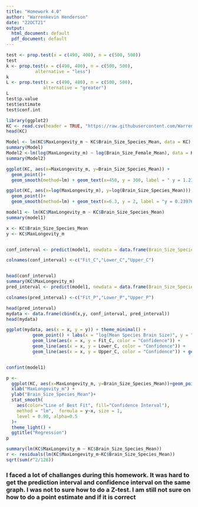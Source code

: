 ```yaml
---
title: "Homework 4.0"
author: "Warrenkevin Henderson"
date: "22OCT21"
output:
  html_document: default
  pdf_document: default
---
```


```r
test <- prop.test(x = c(490, 400), n = c(500, 500))
test
k <- prop.test(x = c(490, 400), n = c(500, 500),
           alternative = "less")
k
L <- prop.test(x = c(490, 400), n = c(500, 500),
              alternative = "greater")
L
test$p.value
test$estimate
test$conf.int
```
```r
library(ggplot2)
KC <- read.csv(header = TRUE, "https://raw.githubusercontent.com/Warrenkevin/fuzzyatelin.github.io/master/AN588_Fall21/KamilarAndCooperData.csv")
head(KC)
```
```r
Model <- lm(KC$MaxLongevity_m ~ KC$Brain_Size_Species_Mean, data = KC)
summary(Model)
Model2 <-lm(log(MaxLongevity_m) ~ log(Brain_Size_Female_Mean), data = KC)
summary(Model2)
```
```r
ggplot(KC, aes(x=MaxLongevity_m, y=Brain_Size_Species_Mean)) + 
  geom_point()+
  geom_smooth(method=lm) + geom_text(x=450, y = 300, label = " y = 1.2180x + 248.9523 ")
```
```r
ggplot(KC, aes(x=log(MaxLongevity_m), y=log(Brain_Size_Species_Mean))) + 
  geom_point()+
  geom_smooth(method=lm) + geom_text(x=6.3, y = 2, label = "y = 0.23976x + 4.86533")
```

```r
model1 <- lm(KC$MaxLongevity_m ~ KC$Brain_Size_Species_Mean)
summary(model1)

x <- KC$Brain_Size_Species_Mean
y <- KC$MaxLongevity_m


conf_interval <- predict(model1, newdata = data.frame(Brain_Size_Species_Mean = x),, interval = "confidence", level = 0.90)

colnames(conf_interval) <-c("Fit_C","Lower_C","Upper_C")


head(conf_interval)
summary(KC$MaxLongevity_m)
pred_interval <- predict(model1, newdata = data.frame(Brain_Size_Species_Mean = x),, interval = "prediction", level = 0.90)

colnames(pred_interval) <-c("Fit_P","Lower_P","Upper_P")

```
```r
head(pred_interval)
mydata <- data.frame(cbind(x,y, conf_interval, pred_interval))
head(mydata)

```
```r

ggplot(mydata, aes(x = x, y = y)) + theme_minimal() +
          geom_point() + labs(x = "log(Mean Species Brain Size)", y = "log(Max Longevity)", size = 14) +
          geom_line(aes(x = x, y = Fit_C, color = "Confidence")) +
          geom_line(aes(x = x, y = Lower_C, color = "Confidence")) +
          geom_line(aes(x = x, y = Upper_C, color = "Confidence")) + geom_smooth(method=lm) 

```

```r
```

```r
confint(model1)
```

```r
p <- 
  ggplot(KC, aes(x=MaxLongevity_m, y=Brain_Size_Species_Mean))+geom_point(size=2, alpha=0.5) +
  xlab("MaxLongevity_m") +
  ylab("Brain_Size_Species_Mean")+
  stat_smooth(
    aes(color="Line of Best Fit", fill="Confidence Interval"),
    method = "lm",  formula = y~x, size = 1,
    level = 0.90, alpha=0.5
  )+
  theme_light() +
  ggtitle("Regression") 
p
````
```r
summary(lm(KC$MaxLongevity_m ~ KC$Brain_Size_Species_Mean))
r <- residuals(lm(KC$MaxLongevity_m~KC$Brain_Size_Species_Mean))
sqrt(sum(r^2/126))

```
### I faced a lot of challanges during this homework. It was hard to get the prediction interval and confidence interval on the same graph. I was not to sure how to do a Z-test. I am still not sure on how to do a point estimate and if it is correct
